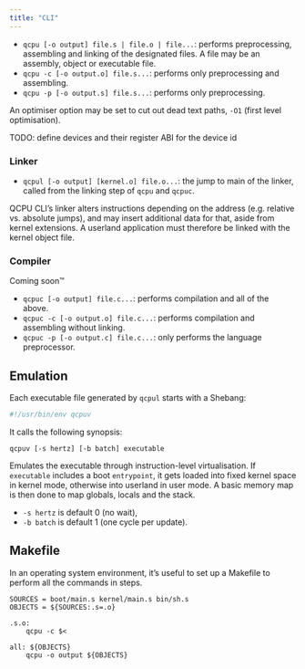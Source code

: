 ```yaml
---
title: "CLI"
---
```


- `qcpu [-o output] file.s | file.o | file...`: performs preprocessing,
  assembling and linking of the designated files. A file may be an assembly,
  object or executable file.
- `qcpu -c [-o output.o] file.s...`: performs only preprocessing and
  assembling.
- `qcpu -p [-o output.s] file.s...`: performs only preprocessing.

An optimiser option may be set to cut out dead text paths, `-O1` (first level
optimisation).

::: {.note}
TODO: define devices and their register ABI for the device id
:::

### Linker

- `qcpul [-o output] [kernel.o] file.o...`: the jump to main of the linker,
  called from the linking step of `qcpu` and `qcpuc`.

QCPU CLI's linker alters instructions depending on the address (e.g. relative
vs. absolute jumps), and may insert additional data for that, aside from kernel
extensions. A userland application must therefore be linked with the kernel
object file.

### Compiler

Coming soon™

- `qcpuc [-o output] file.c...`: performs compilation and all of the above.
- `qcpuc -c [-o output.o] file.c...`: performs compilation and assembling
  without linking.
- `qcpuc -p [-o output.c] file.c...`: only performs the language preprocessor.

## Emulation

Each executable file generated by `qcpul` starts with a Shebang:

```.bash
#!/usr/bin/env qcpuv
```

It calls the following synopsis:

```
qcpuv [-s hertz] [-b batch] executable
```

Emulates the executable through instruction-level virtualisation. If
`executable` includes a boot `entrypoint`, it gets loaded into fixed kernel
space in kernel mode, otherwise into userland in user mode. A basic memory map
is then done to map globals, locals and the stack.

- `-s hertz` is default 0 (no wait),
- `-b batch` is default 1 (one cycle per update).

## Makefile

In an operating system environment, it's useful to set up a Makefile to perform
all the commands in steps.

```.makefile
SOURCES = boot/main.s kernel/main.s bin/sh.s
OBJECTS = ${SOURCES:.s=.o}

.s.o:
    qcpu -c $<

all: ${OBJECTS}
    qcpu -o output ${OBJECTS}
```
